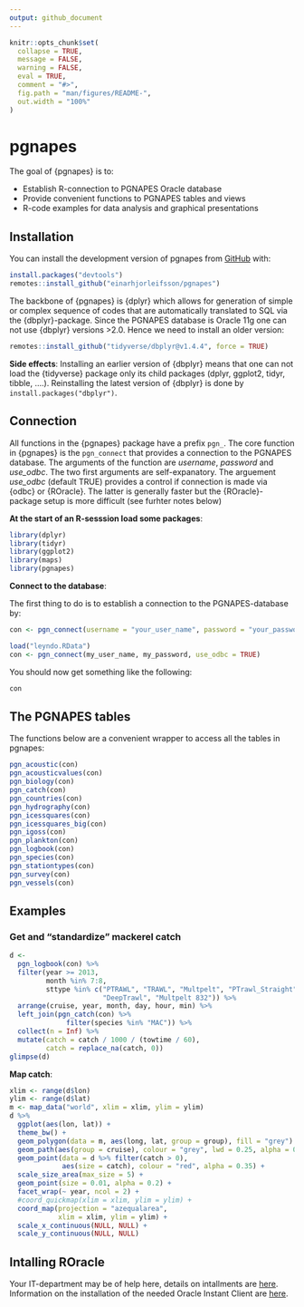 ```yaml
---
output: github_document
---
```


<!-- README.md is generated from README.Rmd. Please edit that file -->

```r
knitr::opts_chunk$set(
  collapse = TRUE,
  message = FALSE,
  warning = FALSE,
  eval = TRUE,
  comment = "#>",
  fig.path = "man/figures/README-",
  out.width = "100%"
)
```

# pgnapes

<!-- badges: start -->
<!-- badges: end -->

The goal of {pgnapes} is to:

* Establish R-connection to PGNAPES Oracle database
* Provide convenient functions to PGNAPES tables and views
* R-code examples for data analysis and graphical presentations

## Installation

You can install the development version of pgnapes from [GitHub](https://github.com/) with:

```r
install.packages("devtools")
remotes::install_github("einarhjorleifsson/pgnapes")
```

The backbone of {pgnapes} is {dplyr} which allows for generation of simple or complex sequence of codes that are automatically translated to SQL via the {dbplyr}-package. Since the PGNAPES database is Oracle 11g one can not use {dbplyr} versions >2.0. Hence we need to install an older version:

```r
remotes::install_github("tidyverse/dbplyr@v1.4.4", force = TRUE)
```

**Side effects**: Installing an earlier version of {dbplyr} means that one can not load the {tidyverse} package only its child packages (dplyr, ggplot2, tidyr, tibble, ….). Reinstalling the latest version of {dbplyr} is done by `install.packages("dbplyr")`.


## Connection

All functions in the {pgnapes} package have a prefix `pgn_`. The core function in {pgnapes} is the `pgn_connect` that provides a connection to the PGNAPES database. The arguments of the function are *username*, *password* and *use_odbc*. The two first arguments are self-expanatory. The arguement *use_odbc* (default TRUE) provides a control if connection is made via {odbc} or {ROracle}. The latter is generally faster but the {ROracle}-package setup is more difficult (see furhter notes below)

**At the start of an R-sesssion load some packages**:

```r
library(dplyr)
library(tidyr)
library(ggplot2)
library(maps)
library(pgnapes)
```

**Connect to the database**:

The first thing to do is to establish a connection to the PGNAPES-database by:

```r
con <- pgn_connect(username = "your_user_name", password = "your_password")
```

```r
load("leyndo.RData")
con <- pgn_connect(my_user_name, my_password, use_odbc = TRUE)
```

You should now get something like the following:

```r
con
```

## The PGNAPES tables

The functions below are a convenient wrapper to access all the tables in pgnapes:

```r
pgn_acoustic(con)
pgn_acousticvalues(con)
pgn_biology(con)
pgn_catch(con)
pgn_countries(con)
pgn_hydrography(con)
pgn_icessquares(con)
pgn_icessquares_big(con)
pgn_igoss(con)
pgn_plankton(con)
pgn_logbook(con)
pgn_species(con)
pgn_stationtypes(con)
pgn_survey(con)
pgn_vessels(con)
```

## Examples

### Get and "standardize" mackerel catch

```r
d <-
  pgn_logbook(con) %>%
  filter(year >= 2013,
         month %in% 7:8,
         sttype %in% c("PTRAWL", "TRAWL", "Multpelt", "PTrawl_Straight",
                       "DeepTrawl", "Multpelt 832")) %>%
  arrange(cruise, year, month, day, hour, min) %>%
  left_join(pgn_catch(con) %>% 
              filter(species %in% "MAC")) %>%
  collect(n = Inf) %>% 
  mutate(catch = catch / 1000 / (towtime / 60),
         catch = replace_na(catch, 0))
glimpse(d)
```

**Map catch**:

```r
xlim <- range(d$lon)
ylim <- range(d$lat)
m <- map_data("world", xlim = xlim, ylim = ylim)
d %>% 
  ggplot(aes(lon, lat)) +
  theme_bw() +
  geom_polygon(data = m, aes(long, lat, group = group), fill = "grey") +
  geom_path(aes(group = cruise), colour = "grey", lwd = 0.25, alpha = 0.5) +
  geom_point(data = d %>% filter(catch > 0),
             aes(size = catch), colour = "red", alpha = 0.35) +
  scale_size_area(max_size = 5) +
  geom_point(size = 0.01, alpha = 0.2) +
  facet_wrap(~ year, ncol = 2) +
  #coord_quickmap(xlim = xlim, ylim = ylim) +
  coord_map(projection = "azequalarea",
            xlim = xlim, ylim = ylim) +
  scale_x_continuous(NULL, NULL) +
  scale_y_continuous(NULL, NULL)
```


## Intalling ROracle

Your IT-department may be of help here, details on intallments are [here](http://cran.hafro.is/web/packages/ROracle/INSTALL). Information on the installation of the needed Oracle Instant Client are [here](https://www.oracle.com/database/technologies/instant-client.html).

